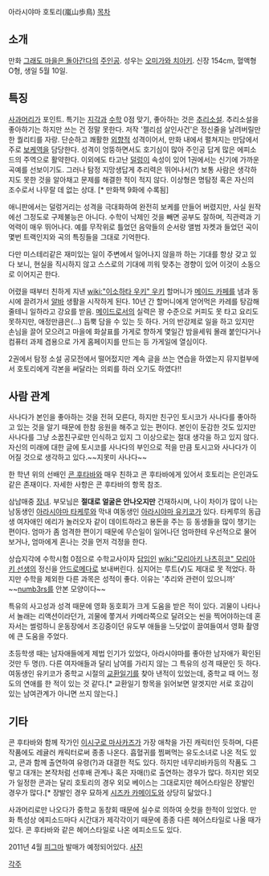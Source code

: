 
아라시야마 호토리(嵐山歩鳥)
[[목차]]

== 소개 ==
만화 [[그래도 마을은 돌아간다]]의 [[주인공]]. 성우는 [[오미가와 치아키]].
신장 154cm, 혈액형 O형, 생일 5월 10일.

== 특징 ==
[[사과머리]]가 포인트. 특기는 [[지각]]과 [[수학]] 0점 맞기, 좋아하는 것은 [[추리소설]]. 추리소설을 좋아하기는 하지만 쓰는 건 정말 못한다. 저작 '젤리섬 살인사건'은 정신줄을 날려버릴만한 퀄리티를 자랑. 단순하고 쾌활한 [[외향적]] 성격이어서, 만화 내에서 펼쳐지는 만담에서 주로 [[보케]]역을 담당한다. 성격이 엉뚱하면서도 호기심이 많아 주인공 답게 많은 에피소드의 주역으로 활약한다. 이외에도 타고난 [[덜렁이]] 속성이 있어 1권에서는 신기에 가까운 곡예를 선보이기도. 그러나 탐정 지망생답게 추리력은 뛰어나서(?) 보통 사람은 생각하지도 못한 것을 알아채고 문제를 해결한 적이 적지 않다. 이상형은 명탐정 혹은 자신의 조수로서 나무랄 데 없는 상대. [* 만화책 9화에 수록됨]

애니판에서는 덜렁거리는 성격을 극대화하여 완전히 보케를 만들어 버렸지만, 사실 원작에선 그정도로 구제불능은 아니다. 수학이 낙제인 것을 빼면 공부도 잘하며, 직관력과 기억력이 매우 뛰어나다. 예를 무작위로 틀었던 음악들의 순서랑 앨범 자켓과 들었던 곡이 몇번 트랙인지와 곡의 특징들을 그대로 기억한다.

다만 미스테리같은 재미있는 일이 주변에서 일어나지 않을까 하는 기대를 항상 갖고 있다 보니, 현실을 직시하지 않고 스스로의 기대에 끼워 맞추는 경향이 있어 이것이 소동으로 이어지곤 한다.

어렸을 때부터 친하게 지낸 [[wiki:"이소하타 우키" 우키]] 할머니가 [[메이드 카페]]를 냄과 동시에 끌려가서 [[알바]] 생활을 시작하게 된다. 10년 간 할머니에게 얻어먹은 카레를 탕감해줄테니 일하라고 강요를 받음. [[메이드]]로서의 실력은 꽝 수준으로 커피도 못 타고 요리도 못하지만, 애정만큼은(...) 듬뿍 담을 수 있는 듯 하다. 거의 반강제로 일을 하고 있지만 손님을 끌어 모으려고 마을에 화살표를 가게로 향하게 몇일간 밤을세워 몰래 붙인다거나 컴퓨터 과제 겸용으로 가게 홈페이지를 만드는 등 가게일에 열심이다.

2권에서 탐정 소설 공모전에서 떨어젔지만 계속 글을 쓰는 연습을 하였는지 뮤지컬부에서 호토리에게 각본을 써달라는 의뢰를 하러 오기도 하였다!!
== 사람 관계 ==
사나다가 본인을 좋아하는 것을 전혀 모른다, 하지만 친구인 토시코가 사나다를 좋아하고 있는 것을 알기 때문에 한참 응원을 해주고 있는 편이다. 본인이 둔감한 것도 있지만 사나다를 그냥 소꿉친구로만 인식하고 있지 그 이상으로는 절대 생각을 하고 있지 않다. 자신의 미래에 대한 글에 토시코를 사나다의 부인으로 적을 만큼 토시고와 사나다가 이어질 것으로 생각하고 있다.~~지못미 사나다~~

한 학년 위의 선배인 [[콘 후타바]]와 매우 친하고 콘 후타바에게 있어서 호토리는 은인과도 같은 존재이다. 자세한 사항은 콘 후타바의 항목 참조.

삼남매중 [[장녀]]. 부모님은 '''절대로 얼굴은 안나오지만''' 건재하시며, 나이 차이가 많이 나는 남동생인 [[아라시야마 타케루]]와 막내 여동생인 [[아라시야마 유키코]]가 있다. 타케루의 동급생 여자애인 에리가 놀러오자 같이 데이트하라고 용돈을 주는 등 동생들을 많이 챙기는 편이다. 엄마가 좀 엄격한 편이기 때문에 무슨일이 일어나던 엄마한테 우선적으로 물어보거나, 엄마에게 혼나는 것을 먼저 걱정을 한다.

상습지각에 수학시험 0점으로 수학교사이자 [[담임]]인 [[wiki:"모리아키 나츠히코" 모리아키 선생]]의 정신을 [[안드로메다]]로 보내버린다. 심지어는 루트(√)도 제대로 못 적었다. 하지만 수학을 제외한 다른 과목은 성적이 좋다. 이유는 '추리와 관련이 있으니까' ~~[[numb3rs]]를 안본 모양이다~~

특유의 사고성과 성격 때문에 영화 동호회가 크게 도움을 받은 적이 있다. 괴물이 나타나서 놀래는 리액션이라던가, 괴물에 쫗겨서 카메라쪽으로 달려오는 씬을 찍어야하는데 혼자서는 썰렁하니 운동장에서 조깅중이던 유도부 애들을 느닷없이 끌여들여서 영화 촬영에 큰 도움을 주었다.

초등학생 때는 남자애들에게 제법 인기가 있었다, 아라시야마를 좋아한 남자애가 확인된 것만 두 명(!). 다른 여자애들과 달리 남여를 가리지 않는 그 특유의 성격 때문인 듯 하다. 여동생인 유키코가 중학교 시절의 [[교환일기]]를 찾아 낸적이 있었는데, 중학교 때 어느 정도의 연애를 한 적이 있는 것 같다.[* 교환일기 항목을 읽어보면 알겟지만 서로 호감이 있는 남여관계가 아니면 쓰지 않는다.]

== 기타 ==
콘 후타바와 함께 작가인 [[이시구로 마사카즈]]가 가장 애착을 가진 캐릭터인 듯하며, 다른 작품에도 레귤러 캐릭터로써 종종 나온다. 흡혈귀를 찜쩌먹는 유도소녀로 나온 적도 있고, 콘과 함께 출연하여 유령(?)과 대결한 적도 있다. 하지만 네무리바카등의 작품도 그렇고 대개는 본작처럼 선후배 관계나 혹은 자매(!)로 출연하는 경우가 많다. 하지만 외모가 일정한 콘과는 달리 호토리의 경우 외모 베이스는 그대로지만 헤어스타일은 장발인 경우가 많다.[* 장발인 경우 묘하게 [[시즈카 카메이도]]와 상당히 닮았다.]

사과머리로만 나오다가 중학교 동창회 때문에 실수로 의하여 숏컷을 한적이 있었다. 만화 특성상 에피소드마다 시간대가 제각각이기 때문에 종종 다른 헤어스타일로 나올 때가 있다. 콘 후타바와 같은 헤어스타일로 나온 에피소드도 있다.

2011년 4월 [[피그마]] 발매가 예정되어있다. [http://img.hobbyclub.co.kr/img/figure/maxfactory/figma_series/soremachi_hotori/1.jpg 사진]

[[각주]]
